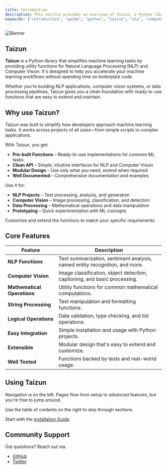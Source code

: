 ```yaml
---
title: Introduction
description: This section provides an overview of Taizun, a Python library for machine learning tasks.
keywords: ["introduction", "guide", "python", "taizun", "nlp", "computer vision"]
---
```


![Banner](/images/banner.png "Taizun")

## Taizun

**Taizun** is a Python library that simplifies machine learning tasks by providing utility functions for Natural Language Processing (NLP) and Computer Vision. It's designed to help you 
accelerate your machine learning workflows without spending time on boilerplate code.

Whether you're building NLP applications, computer vision systems, or data processing pipelines, Taizun gives you a clean foundation with ready-to-use functions that are easy to 
extend and maintain.

<CardGrid>
  <Card
    subtitle="Getting Started"
    title="Installation"
    description="Follow the quick start guide to install Taizun and get up and running."
    href="/docs/basic-setup/installation"
  />
  <Card
    subtitle="Configuration"
    title="Setup"
    description="Configure your project settings and environment."
    href="/docs/basic-setup/setup"
  />
  <Card
    subtitle="Support"
    title="GitHub Repository"
    description="Access the source code and contribute to the project."
    href="https://github.com/t4zn/taizun"
    external={true}
  />
</CardGrid>

## Why use Taizun?

Taizun was built to simplify how developers approach machine learning tasks. It works across projects of all sizes—from simple scripts to complex applications.

With Taizun, you get:

- **Pre-built Functions** – Ready-to-use implementations for common ML tasks
- **Clean API** – Simple, intuitive interfaces for NLP and Computer Vision
- **Modular Design** – Use only what you need, extend when required
- **Well Documented** – Comprehensive documentation and examples

Use it for:

- **NLP Projects** – Text processing, analysis, and generation
- **Computer Vision** – Image processing, classification, and detection
- **Data Processing** – Mathematical operations and data manipulation
- **Prototyping** – Quick experimentation with ML concepts

Customize and extend the functions to match your specific requirements.

## Core Features

| Feature                              | Description                                                                 |
| ------------------------------------ | --------------------------------------------------------------------------- |
| **NLP Functions**                    | Text summarization, sentiment analysis, named entity recognition, and more. |
| **Computer Vision**                  | Image classification, object detection, captioning, and basic processing.   |
| **Mathematical Operations**          | Utility functions for common mathematical computations.                     |
| **String Processing**                | Text manipulation and formatting functions.                                 |
| **Logical Operations**               | Data validation, type checking, and list operations.                        |
| **Easy Integration**                 | Simple installation and usage with Python projects.                         |
| **Extensible**                       | Modular design that's easy to extend and customize.                         |
| **Well Tested**                      | Functions backed by tests and real-world usage.                             |

## Using Taizun

Navigation is on the left. Pages flow from setup to advanced features, but you're free to jump around.

Use the table of contents on the right to skip through sections.

Start with the [Installation Guide](/docs/basic-setup/installation).

## Community Support

Got questions? Reach out via:

- [GitHub](https://github.com/t4zn/taizun)
- [Twitter](https://x.com/t4zn)
